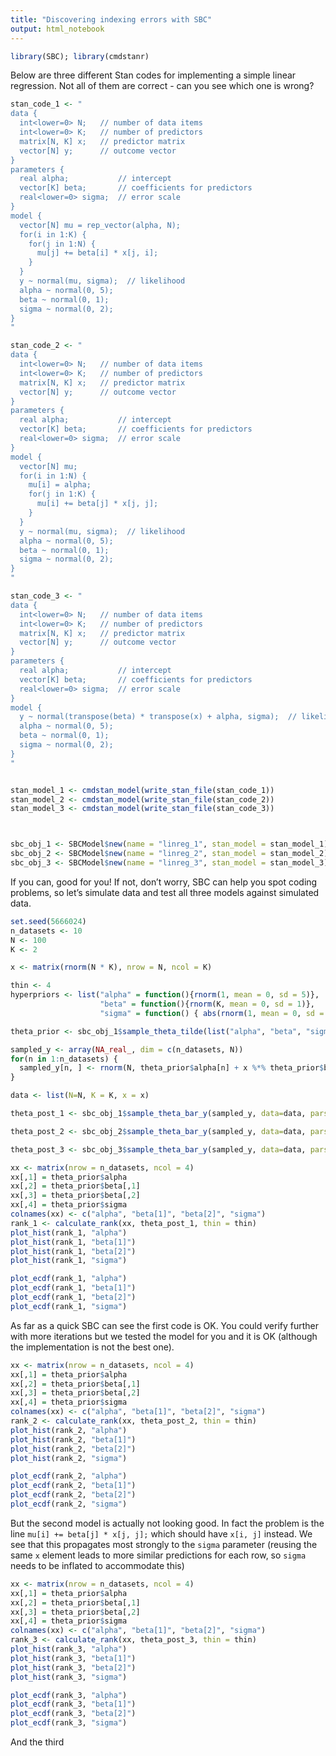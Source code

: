 ```yaml
---
title: "Discovering indexing errors with SBC"
output: html_notebook
---
```


```r
library(SBC); library(cmdstanr)
```

Below are three different Stan codes for implementing a simple linear regression. Not all of them are correct - can you see which one is wrong?

```r
stan_code_1 <- "
data {
  int<lower=0> N;   // number of data items
  int<lower=0> K;   // number of predictors
  matrix[N, K] x;   // predictor matrix
  vector[N] y;      // outcome vector
}
parameters {
  real alpha;           // intercept
  vector[K] beta;       // coefficients for predictors
  real<lower=0> sigma;  // error scale
}
model {
  vector[N] mu = rep_vector(alpha, N);
  for(i in 1:K) {
    for(j in 1:N) {
      mu[j] += beta[i] * x[j, i];
    }
  }
  y ~ normal(mu, sigma);  // likelihood
  alpha ~ normal(0, 5);
  beta ~ normal(0, 1);
  sigma ~ normal(0, 2);
}
"

stan_code_2 <- "
data {
  int<lower=0> N;   // number of data items
  int<lower=0> K;   // number of predictors
  matrix[N, K] x;   // predictor matrix
  vector[N] y;      // outcome vector
}
parameters {
  real alpha;           // intercept
  vector[K] beta;       // coefficients for predictors
  real<lower=0> sigma;  // error scale
}
model {
  vector[N] mu;
  for(i in 1:N) {
    mu[i] = alpha;
    for(j in 1:K) {
      mu[i] += beta[j] * x[j, j];
    }
  }
  y ~ normal(mu, sigma);  // likelihood
  alpha ~ normal(0, 5);
  beta ~ normal(0, 1);
  sigma ~ normal(0, 2);
}
"

stan_code_3 <- "
data {
  int<lower=0> N;   // number of data items
  int<lower=0> K;   // number of predictors
  matrix[N, K] x;   // predictor matrix
  vector[N] y;      // outcome vector
}
parameters {
  real alpha;           // intercept
  vector[K] beta;       // coefficients for predictors
  real<lower=0> sigma;  // error scale
}
model {
  y ~ normal(transpose(beta) * transpose(x) + alpha, sigma);  // likelihood
  alpha ~ normal(0, 5);
  beta ~ normal(0, 1);
  sigma ~ normal(0, 2);
}
"


stan_model_1 <- cmdstan_model(write_stan_file(stan_code_1))
stan_model_2 <- cmdstan_model(write_stan_file(stan_code_2))
stan_model_3 <- cmdstan_model(write_stan_file(stan_code_3))



sbc_obj_1 <- SBCModel$new(name = "linreg_1", stan_model = stan_model_1)
sbc_obj_2 <- SBCModel$new(name = "linreg_2", stan_model = stan_model_2)
sbc_obj_3 <- SBCModel$new(name = "linreg_3", stan_model = stan_model_3)


```
If you can, good for you! If not, don't worry, SBC can help you spot coding problems, so let's simulate
data and test all three models against simulated data.

```r
set.seed(5666024)
n_datasets <- 10
N <- 100
K <- 2

x <- matrix(rnorm(N * K), nrow = N, ncol = K)

thin <- 4
hyperpriors <- list("alpha" = function(){rnorm(1, mean = 0, sd = 5)},
                    "beta" = function(){rnorm(K, mean = 0, sd = 1)},
                    "sigma" = function() { abs(rnorm(1, mean = 0, sd = 2))})

theta_prior <- sbc_obj_1$sample_theta_tilde(list("alpha", "beta", "sigma"), n_datasets, hyperpriors)

sampled_y <- array(NA_real_, dim = c(n_datasets, N))
for(n in 1:n_datasets) {
  sampled_y[n, ] <- rnorm(N, theta_prior$alpha[n] + x %*% theta_prior$beta[n,], theta_prior$sigma[n]) 
}
```

```r
data <- list(N=N, K = K, x = x)

theta_post_1 <- sbc_obj_1$sample_theta_bar_y(sampled_y, data=data, pars=list("alpha", "beta", "sigma"), fit_iter = 400)

theta_post_2 <- sbc_obj_2$sample_theta_bar_y(sampled_y, data=data, pars=list("alpha", "beta", "sigma"), fit_iter = 400)

theta_post_3 <- sbc_obj_3$sample_theta_bar_y(sampled_y, data=data, pars=list("alpha", "beta", "sigma"), fit_iter = 400)
```

```r
xx <- matrix(nrow = n_datasets, ncol = 4)
xx[,1] = theta_prior$alpha
xx[,2] = theta_prior$beta[,1]
xx[,3] = theta_prior$beta[,2]
xx[,4] = theta_prior$sigma
colnames(xx) <- c("alpha", "beta[1]", "beta[2]", "sigma")
rank_1 <- calculate_rank(xx, theta_post_1, thin = thin)  
plot_hist(rank_1, "alpha")
plot_hist(rank_1, "beta[1]")
plot_hist(rank_1, "beta[2]")
plot_hist(rank_1, "sigma")

plot_ecdf(rank_1, "alpha")
plot_ecdf(rank_1, "beta[1]")
plot_ecdf(rank_1, "beta[2]")
plot_ecdf(rank_1, "sigma")

```

As far as a quick SBC can see the first code is OK. You could verify further with more iterations
but we tested the model for you and it is OK (although the implementation is not the best one).


```r
xx <- matrix(nrow = n_datasets, ncol = 4)
xx[,1] = theta_prior$alpha
xx[,2] = theta_prior$beta[,1]
xx[,3] = theta_prior$beta[,2]
xx[,4] = theta_prior$sigma
colnames(xx) <- c("alpha", "beta[1]", "beta[2]", "sigma")
rank_2 <- calculate_rank(xx, theta_post_2, thin = thin)  
plot_hist(rank_2, "alpha")
plot_hist(rank_2, "beta[1]")
plot_hist(rank_2, "beta[2]")
plot_hist(rank_2, "sigma")

plot_ecdf(rank_2, "alpha")
plot_ecdf(rank_2, "beta[1]")
plot_ecdf(rank_2, "beta[2]")
plot_ecdf(rank_2, "sigma")

```

But the second model is actually not looking good.     In fact the problem is the line
`mu[i] += beta[j] * x[j, j];` which should have `x[i, j]` instead. We see that this 
propagates most strongly to the `sigma` parameter (reusing the same `x` element leads to more similar predictions for each row, so `sigma` needs to be inflated to accommodate this)


```r
xx <- matrix(nrow = n_datasets, ncol = 4)
xx[,1] = theta_prior$alpha
xx[,2] = theta_prior$beta[,1]
xx[,3] = theta_prior$beta[,2]
xx[,4] = theta_prior$sigma
colnames(xx) <- c("alpha", "beta[1]", "beta[2]", "sigma")
rank_3 <- calculate_rank(xx, theta_post_3, thin = thin)  
plot_hist(rank_3, "alpha")
plot_hist(rank_3, "beta[1]")
plot_hist(rank_3, "beta[2]")
plot_hist(rank_3, "sigma")

plot_ecdf(rank_3, "alpha")
plot_ecdf(rank_3, "beta[1]")
plot_ecdf(rank_3, "beta[2]")
plot_ecdf(rank_3, "sigma")

```


And the third 
